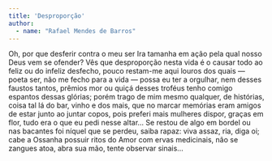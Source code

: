 ```yaml
---
title: 'Desproporção'
author: 
  - name: "Rafael Mendes de Barros"
---
```


Oh, por que desferir contra o meu ser Ira tamanha em ação 
pela qual nosso Deus vem se ofender? Vês que desproporção 
nesta vida é o causar todo ao feliz ou do infeliz desfecho, 
pouco restam-me aqui louros dos quais — poeta ser, não me fecho
para a vida — possa eu ter a orgulhar, nem desses faustos tantos,
prêmios mor ou quiçá desses troféus tenho comigo espantos
dessas glórias; porém trago de mim mesmo qualquer, de histórias,
coisa tal lá do bar, vinho e dos mais, que no marcar memórias 
eram amigos de estar junto ao juntar copos, pois preferi
mais mulheres dispor, graças em flor, tudo era o que eu pedi 
nesse altar… Se restou de algo em bordel ou nas bacantes foi
níquel que se perdeu, saiba rapaz: viva assaz, ria, diga oi;
cabe a Ossanha possuir ritos do Amor com ervas medicinais,
não se zangues atoa, abra sua mão, tente observar sinais…

<a href="https://instagram.com/rafael.mendes_10"><i class="bi bi-instagram"></i></a>
